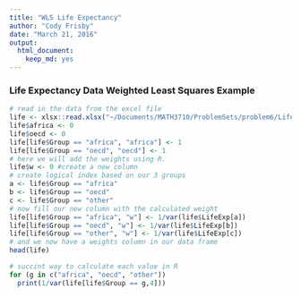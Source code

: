 ```yaml
---
title: "WLS Life Expectancy"
author: "Cody Frisby"
date: "March 21, 2016"
output: 
  html_document: 
    keep_md: yes
---
```


### Life Expectancy Data Weighted Least Squares Example  

```r
# read in the data from the excel file
life <- xlsx::read.xlsx("~/Documents/MATH3710/ProblemSets/problem6/LifeExpectancy.xlsx", sheetIndex = 1)
life$africa <- 0
life$oecd <- 0
life[life$Group == "africa", "africa"] <- 1
life[life$Group == "oecd", "oecd"] <- 1
# here we will add the weights using R.
life$w <- 0 #create a new column
# create logical index based on our 3 groups
a <- life$Group == "africa"
b <- life$Group == "oecd"
c <- life$Group == "other"
# now fill our new column with the calculated weight
life[life$Group == "africa", "w"] <- 1/var(life$LifeExp[a])
life[life$Group == "oecd", "w"] <- 1/var(life$LifeExp[b])
life[life$Group == "other", "w"] <- 1/var(life$LifeExp[c])
# and we now have a weights column in our data frame
head(life)

# succint way to calculate each value in R
for (g in c("africa", "oecd", "other")) 
  print(1/var(life[life$Group == g,4]))
```


